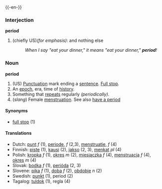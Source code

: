 {{-en-}}

===Interjection===
'''period'''
#(chiefly US)''(for emphasis)'': and nothing else
#:''When I say "eat your dinner," it means "eat your dinner," '''period'''!''

===Noun===
'''period'''
# (US) [[Punctuation]] mark ending a [[sentence]].  [[Full stop]].<!-- What languages does this apply to?  All?  Or just most?  -->
# An [[epoch]], era, time of [[history]].
# Something that [[repeats]] regularly ''(periodically)''.
# (''slang'') Female [[menstruation]]. See also [[have a period]]

====Synonyms====
*[[full stop]] (1) <!--UK only?-->

====Translations====

*Dutch: [[punt]] ''f'' (1), [[periode]], ''f'' (2,3), [[menstruatie]], ''f'' (4)  
*Finnish: [[piste#Finnish|piste]] (1), [[kausi]] (2), [[jakso]] (2, 3), [[menkat]] ''pl'' (4)
*Polish: [[kropka]] ''f'' (1), [[okres]] ''m'' (2), [[miesiączka]] ''f'' (4), [[menstruacja]] ''f'' (4), [[okres]] ''m'' (4)
*Slovak: [[bodka]] ''f'' (1), [[perióda]] (2, 3)
*Slovene: [[pika]] ''f'' (1), [[doba]] ''f'' (2), [[obdobje]] ''n'' (2)
*Swedish: [[punkt]] (1), period (2)
*Tagalog: [[tuldok]] (1), regla (4)

{{Punctuation}}